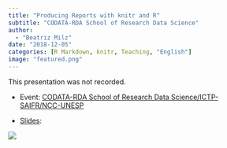 ```yaml
---
title: "Producing Reports with knitr and R"
subtitle: "CODATA-RDA School of Research Data Science"
author: 
  - "Beatriz Milz"
date: "2018-12-05"
categories: [R Markdown, knitr, Teaching, "English"]
image: "featured.png"
---
```


This presentation was not recorded.

-   Event: [CODATA-RDA School of Research Data Science/ICTP-SAIFR/NCC-UNESP](https://www.ictp-saifr.org/2018-codata-rda-school-of-research-data-science/)

-   [Slides](https://beatrizmilz.github.io/CODATASP18_knitr/):

[![](featured.png){fig-align="center"}](https://beatrizmilz.github.io/CODATASP18_knitr/)
